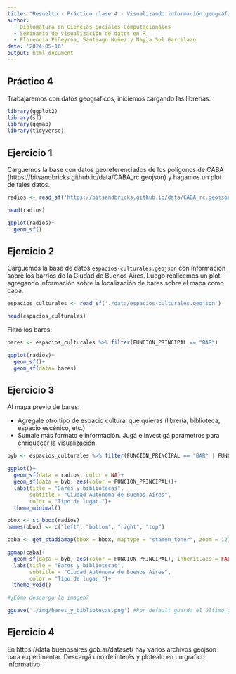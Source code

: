 ---
title: "Resuelto - Práctico clase 4 - Visualizando información geográfica"
author: 
  - Diplomatura en Ciencias Sociales Computacionales
  - Seminario de Visualización de datos en R
  - Florencia Piñeyrúa, Santiago Nuñez y Nayla Sol Garcilazo
date: '2024-05-16'
output: html_document
---
## Práctico 4

Trabajaremos con datos geográficos, iniciemos cargando las librerías:

```{r}
library(ggplot2)
library(sf)
library(ggmap)
library(tidyverse)
```

## Ejercicio 1

Carguemos la base con datos georeferenciados de los polígonos de CABA (https://bitsandbricks.github.io/data/CABA_rc.geojson) y hagamos un plot de tales datos. 

```{r}
radios <- read_sf('https://bitsandbricks.github.io/data/CABA_rc.geojson')
```

```{r}
head(radios)
```

```{r}
ggplot(radios)+
  geom_sf()
```

## Ejercicio 2

Carguemos la base de datos `espacios-culturales.geojson` con información sobre los barrios de la Ciudad de Buenos Aires. Luego realicemos un plot agregando información sobre la localización de bares sobre el mapa como capa.

```{r}
espacios_culturales <- read_sf('./data/espacios-culturales.geojson')

head(espacios_culturales)
```
Filtro los bares: 

```{r}
bares <- espacios_culturales %>% filter(FUNCION_PRINCIPAL == "BAR")
```


```{r}
ggplot(radios)+
  geom_sf()+
  geom_sf(data= bares)
```


## Ejercicio 3

Al mapa previo de bares: 

- Agregale otro tipo de espacio cultural que quieras (librería, biblioteca, espacio escénico, etc.)
- Sumale más formato e información. Jugá e investigá parámetros para enriquecer la visualización.

```{r}
byb <- espacios_culturales %>% filter(FUNCION_PRINCIPAL == "BAR" | FUNCION_PRINCIPAL == "BIBLIOTECA")

ggplot()+
  geom_sf(data = radios, color = NA)+
  geom_sf(data = byb, aes(color = FUNCION_PRINCIPAL))+
  labs(title = "Bares y bibliotecas",
       subtitle = "Ciudad Autónoma de Buenos Aires",
       color = "Tipo de lugar:")+
  theme_minimal()
```

```{r}
bbox <- st_bbox(radios) 
names(bbox) <- c("left", "bottom", "right", "top") 
```
```{r}
caba <- get_stadiamap(bbox = bbox, maptype = "stamen_toner", zoom = 12)
```
```{r}
ggmap(caba)+
  geom_sf(data = byb, aes(color = FUNCION_PRINCIPAL), inherit.aes = FALSE)+
  labs(title = "Bares y bibliotecas",
       subtitle = "Ciudad Autónoma de Buenos Aires",
       color = "Tipo de lugar:")+
  theme_void()

#¿Cómo descargo la imagen?

ggsave('./img/bares_y_bibliotecas.png') #Por default guarda el último grafico que generé
```


## Ejercicio 4

En https://data.buenosaires.gob.ar/dataset/ hay varios archivos geojson para experimentar. Descargá uno de interés y plotealo en un gráfico informativo.

```{r}

```
